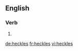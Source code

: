 ==English==

===Verb===
{{head|en}}

# {{en-third-person singular of|heckle}}

[[de:heckles]]
[[fr:heckles]]
[[vi:heckles]]